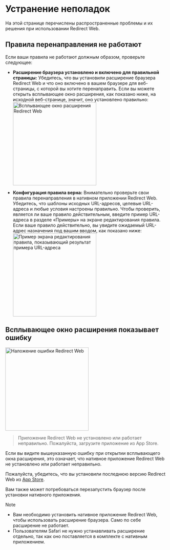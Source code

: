 
# Устранение неполадок

На этой странице перечислены распространенные проблемы и их решения при использовании Redirect Web.

<TOCInline toc={toc} />

## Правила перенаправления не работают

Если ваши правила не работают должным образом, проверьте следующее:

- **Расширение браузера установлено и включено для правильной страницы:** Убедитесь, что вы установили расширение браузера Redirect Web и что оно включено в вашем браузере для веб-страницы, с которой вы хотите перенаправить. Если вы можете открыть всплывающее окно расширения, как показано ниже, на исходной веб-странице, значит, оно установлено правильно:
    <Image src={ExtensionPopup} alt="Всплывающее окно расширения Redirect Web" width="260" hasShadow/>

- **Конфигурация правила верна:** Внимательно проверьте свои правила перенаправления в нативном приложении Redirect Web. Убедитесь, что шаблоны исходных URL-адресов, целевые URL-адреса и любые условия настроены правильно. Чтобы проверить, является ли ваше правило действительным, введите пример URL-адреса в разделе «Примеры» на экране редактирования правила. Если ваше правило действительно, вы увидите ожидаемый URL-адрес назначения под вашим вводом, как показано ниже:
    <Image src={RuleEditExampleResult} alt="Пример экрана редактирования правила, показывающий результат примера URL-адреса" width="260" hasShadow/>

## Всплывающее окно расширения показывает ошибку

<Image src={ErrorOverlay} alt="Наложение ошибки Redirect Web" width="260" hasShadow hasRoundedCorners/>

> Приложение Redirect Web не установлено или работает неправильно.
> Пожалуйста, загрузите приложение из App Store.

Если вы видите вышеуказанную ошибку при открытии всплывающего окна расширения, это означает, что нативное приложение Redirect Web не установлено или работает неправильно.

Пожалуйста, убедитесь, что вы установили последнюю версию Redirect Web из [App Store](https://apps.apple.com/app/id1571283503).

Вам также может потребоваться перезапустить браузер после установки нативного приложения.

> [!NOTE]
> * Вам необходимо установить нативное приложение Redirect Web, чтобы использовать расширение браузера. Само по себе расширение не работает.
> * Пользователям Safari не нужно устанавливать расширение отдельно, так как оно поставляется в комплекте с нативным приложением.
